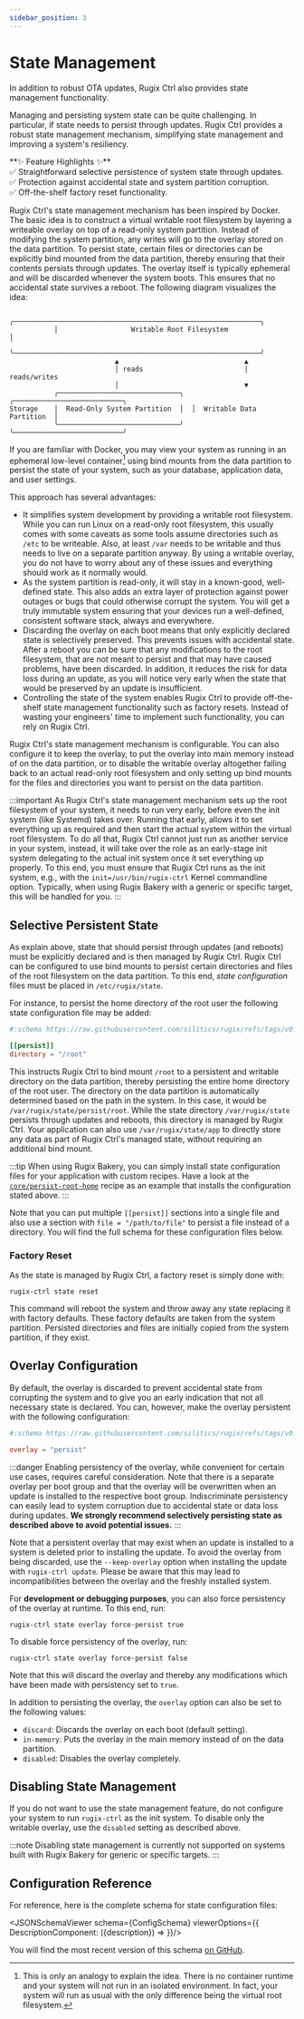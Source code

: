 ```yaml
---
sidebar_position: 3
---
```





# State Management

In addition to robust OTA updates, Rugix Ctrl also provides state management functionality.

Managing and persisting system state can be quite challenging.
In particular, if state needs to persist through updates.
Rugix Ctrl provides a robust state management mechanism, simplifying state management and improving a system's resiliency.

<p style={{marginLeft: "2rem"}}>
    **✨ Feature Highlights ✨**<br/>
    ✅ Straightforward selective persistence of system state through updates.<br />
    ✅ Protection against accidental state and system partition corruption.<br />
    ✅ Off-the-shelf factory reset functionality.
</p>

Rugix Ctrl's state management mechanism has been inspired by Docker.
The basic idea is to construct a virtual writable root filesystem by layering a writeable overlay on top of a read-only system partition.
Instead of modifying the system partition, any writes will go to the overlay stored on the data partition.
To persist state, certain files or directories can be explicitly bind mounted from the data partition, thereby ensuring that their contents persists through updates.
The overlay itself is typically ephemeral and will be discarded whenever the system boots.
This ensures that no accidental state survives a reboot.
The following diagram visualizes the idea:

```
           ╭─────────────────────────────────────────────────────────────╮
           │                  Writable Root Filesystem                   │
           ╰─────────────────────────────────────────────────────────────╯
                          ▲                               ▲
                          │ reads                         │ reads/writes
                          │                               ▼
           ╭──────────────────────────────╮  ╭───────────────────────────╮
Storage    │  Read-Only System Partition  │  │  Writable Data Partition  │
           ╰──────────────────────────────╯  ╰───────────────────────────╯
```

If you are familiar with Docker, you may view your system as running in an ephemeral low-level container[^container] using bind mounts from the data partition to persist the state of your system, such as your database, application data, and user settings.

[^container]: This is only an analogy to explain the idea.
There is no container runtime and your system will not run in an isolated environment.
In fact, your system will run as usual with the only difference being the virtual root filesystem.

This approach has several advantages:

- It simplifies system development by providing a writable root filesystem.
While you can run Linux on a read-only root filesystem, this usually comes with some caveats as some tools assume directories such as `/etc` to be writeable.
Also, at least `/var` needs to be writable and thus needs to live on a separate partition anyway.
By using a writable overlay, you do not have to worry about any of these issues and everything should work as it normally would.
- As the system partition is read-only, it will stay in a known-good, well-defined state.
This also adds an extra layer of protection against power outages or bugs that could otherwise corrupt the system.
You will get a truly immutable system ensuring that your devices run a well-defined, consistent software stack, always and everywhere.
- Discarding the overlay on each boot means that only explicitly declared state is selectively preserved.
This prevents issues with accidental state.
After a reboot you can be sure that any modifications to the root filesystem, that are not meant to persist and that may have caused problems, have been discarded.
In addition, it reduces the risk for data loss during an update, as you will notice very early when the state that would be preserved by an update is insufficient.
- Controlling the state of the system enables Rugix Ctrl to provide off-the-shelf state management functionality such as factory resets.
Instead of wasting your engineers' time to implement such functionality, you can rely on Rugix Ctrl.

Rugix Ctrl's state management mechanism is configurable.
You can also configure it to keep the overlay, to put the overlay into main memory instead of on the data partition, or to disable the writable overlay altogether falling back to an actual read-only root filesystem and only setting up bind mounts for the files and directories you want to persist on the data partition.

:::important
As Rugix Ctrl's state management mechanism sets up the root filesystem of your system, it needs to run very early, before even the init system (like Systemd) takes over.
Running that early, allows it to set everything up as required and then start the actual system within the virtual root filesystem.
To do all that, Rugix Ctrl cannot just run as another service in your system, instead, it will take over the role as an early-stage init system delegating to the actual init system once it set everything up properly.
To this end, you must ensure that Rugix Ctrl runs as the init system, e.g., with the `init=/usr/bin/rugix-ctrl` Kernel commandline option.
Typically, when using Rugix Bakery with a generic or specific target, this will be handled for you.
:::


## Selective Persistent State

As explain above, state that should persist through updates (and reboots) must be explicitly declared and is then managed by Rugix Ctrl.
Rugix Ctrl can be configured to use bind mounts to persist certain directories and files of the root filesystem on the data partition.
To this end, _state configuration_ files must be placed in `/etc/rugix/state`.

For instance, to persist the home directory of the root user the following state configuration file may be added:

```toml title="/etc/rugix/state/root-home.toml"
#:schema https://raw.githubusercontent.com/silitics/rugix/refs/tags/v0.8.0/schemas/rugix-ctrl-state.schema.json

[[persist]]
directory = "/root"
```

This instructs Rugix Ctrl to bind mount `/root` to a persistent and writable directory on the data partition, thereby persisting the entire home directory of the root user.
The directory on the data partition is automatically determined based on the path in the system.
In this case, it would be `/var/rugix/state/persist/root`.
While the state directory `/var/rugix/state` persists through updates and reboots, this directory is managed by Rugix Ctrl.
Your application can also use `/var/rugix/state/app` to directly store any data as part of Rugix Ctrl's managed state, without requiring an additional bind mount.

:::tip
When using Rugix Bakery, you can simply install state configuration files for your application with custom recipes.
Have a look at the [`core/persist-root-home`](https://github.com/silitics/rugix/tree/main/bakery/repositories/core/recipes/persist-root-home) recipe as an example that installs the configuration stated above.
:::

Note that you can put multiple `[[persist]]` sections into a single file and also use a section with `file = "/path/to/file"` to persist a file instead of a directory.
You will find the full schema for these configuration files below.

### Factory Reset

As the state is managed by Rugix Ctrl, a factory reset is simply done with:

```shell
rugix-ctrl state reset
```

This command will reboot the system and throw away any state replacing it with factory defaults.
These factory defaults are taken from the system partition.
Persisted directories and files are initially copied from the system partition, if they exist.


## Overlay Configuration

By default, the overlay is discarded to prevent accidental state from corrupting the system and to give you an early indication that not all necessary state is declared.
You can, however, make the overlay persistent with the following configuration:

```toml title="/etc/rugix/state.toml"
#:schema https://raw.githubusercontent.com/silitics/rugix/refs/tags/v0.8.0/schemas/rugix-ctrl-state.schema.json

overlay = "persist"
```

:::danger
Enabling persistency of the overlay, while convenient for certain use cases, requires careful consideration.
Note that there is a separate overlay per boot group and that the overlay will be overwritten when an update is installed to the respective boot group.
Indiscriminate persistency can easily lead to system corruption due to accidental state or data loss during updates.
**We strongly recommend selectively persisting state as described above to avoid potential issues.**
:::

Note that a persistent overlay that may exist when an update is installed to a system is deleted prior to installing the update.
To avoid the overlay from being discarded, use the `--keep-overlay` option when installing the update with `rugix-ctrl update`.
Please be aware that this may lead to incompatibilities between the overlay and the freshly installed system.

For **development or debugging purposes**, you can also force persistency of the overlay at runtime.
To this end, run:

```shell
rugix-ctrl state overlay force-persist true
```

To disable force persistency of the overlay, run:

```shell
rugix-ctrl state overlay force-persist false
```

Note that this will discard the overlay and thereby any modifications which have been made with persistency set to `true`.

In addition to persisting the overlay, the `overlay` option can also be set to the following values:

- `discard`: Discards the overlay on each boot (default setting).
- `in-memory`: Puts the overlay in the main memory instead of on the data partition.
- `disabled`: Disables the overlay completely.


## Disabling State Management

If you do not want to use the state management feature, do not configure your system to run `rugix-ctrl` as the init system.
To disable only the writable overlay, use the `disabled` setting as described above.

:::note
Disabling state management is currently not supported on systems built with Rugix Bakery for generic or specific targets.
:::


## Configuration Reference

For reference, here is the complete schema for state configuration files:

<JSONSchemaViewer schema={ConfigSchema} viewerOptions={{
    DescriptionComponent: ({description}) => <ReactMarkdown children={description} />
}}/>

You will find the most recent version of this schema [on GitHub](https://github.com/silitics/rugix/blob/main/schemas/rugix-ctrl-state.schema.json).